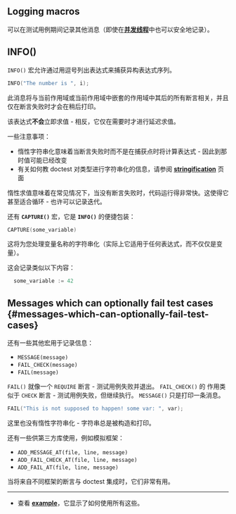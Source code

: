## Logging macros

可以在测试用例期间记录其他消息（即使在[**并发线程**](faq.mdx#is-doctest-thread-aware)中也可以安全地记录）。

## INFO()

``INFO()`` 宏允许通过用逗号列出表达式来捕获异构表达式序列。

```c++
INFO("The number is ", i);
```

此消息将与当前作用域或当前作用域中嵌套的作用域中其后的所有断言相关，并且仅在断言失败时才会在稍后打印。

该表达式**不会**立即求值 - 相反，它仅在需要时才进行延迟求值。

一些注意事项：

- 惰性字符串化意味着当断言失败时而不是在捕获点时将计算表达式 - 因此到那时值可能已经改变
- 有关如何教 doctest 对类型进行字符串化的信息，请参阅 [**stringification**](stringification.mdx) 页面

惰性求值意味着在常见情况下，当没有断言失败时，代码运行得非常快。这使得它甚至适合循环 - 也许可以记录迭代。

还有 **````CAPTURE()````** 宏，它是 **````INFO()````** 的便捷包装：

```c++
CAPTURE(some_variable)
```

这将为您处理变量名称的字符串化（实际上它适用于任何表达式，而不仅仅是变量）。

这会记录类似以下内容：

```c++
  some_variable := 42
```

## Messages which can optionally fail test cases {#messages-which-can-optionally-fail-test-cases}

还有一些其他宏用于记录信息：

- ```MESSAGE(message)```
- ```FAIL_CHECK(message)```
- ```FAIL(message)```

```FAIL()``` 就像一个 ```REQUIRE``` 断言 - 测试用例失败并退出。 ```FAIL_CHECK()``` 的
作用类似于 ```CHECK``` 断言 - 测试用例失败，但继续执行。 ```MESSAGE()``` 只是打印一条消息。

```c++
FAIL("This is not supposed to happen! some var: ", var);
```

这里也没有惰性字符串化 - 字符串总是被构造和打印。

还有一些供第三方库使用，例如模拟框架：

- ```ADD_MESSAGE_AT(file, line, message)```
- ```ADD_FAIL_CHECK_AT(file, line, message)```
- ```ADD_FAIL_AT(file, line, message)```

当将来自不同框架的断言与 doctest 集成时，它们非常有用。

------

- 查看 [**example**](https://gitee.com/kumo-hub/doctest/tree/master/examples/all_features/logging.cpp)，它显示了如何使用所有这些。

